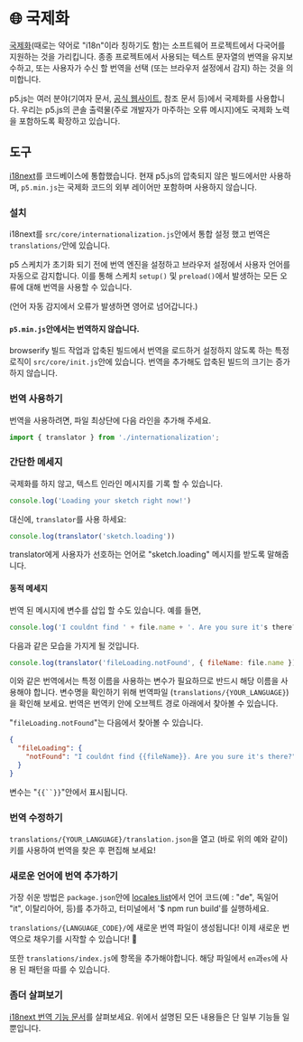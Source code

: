 # 🌐 국제화

[국제화](https://developer.mozilla.org/docs/Glossary/Internationalization_and_localization)(때로는 약어로 "i18n"이라 칭하기도 함)는 소프트웨어 프로젝트에서 다국어를 지원하는 것을 가리킵니다. 종종 프로젝트에서 사용되는 텍스트 문자열의 번역을 유지보수하고, 또는 사용자가 수신 할 번역을 선택 (또는 브라우저 설정에서 감지) 하는 것을 의미합니다.

p5.js는 여러 분야(기여자 문서, [공식 웹사이트](https://p5js.org), 참조 문서 등)에서 국제화를 사용합니다. 우리는 p5.js의 콘솔 출력물(주로 개발자가 마주하는 오류 메시지)에도 국제화 노력을 포함하도록 확장하고 있습니다.

## 도구

[i18next](https://www.i18next.com)를 코드베이스에 통합했습니다. 현재 p5.js의 압축되지 않은 빌드에서만 사용하며, `p5.min.js`는 국제화 코드의 외부 레이어만 포함하며 사용하지 않습니다.

### 설치

i18next를 `src/core/internationalization.js`안에서 통합 설정 했고 번역은`translations/`안에 있습니다.

p5 스케치가 초기화 되기 전에 번역 엔진을 설정하고 브라우저 설정에서 사용자 언어를 자동으로 감지합니다. 이를 통해 스케치 `setup()` 및 `preload()`에서 발생하는 모든 오류에 대해 번역을 사용할 수 있습니다.

(언어 자동 감지에서 오류가 발생하면 영어로 넘어갑니다.)

#### `p5.min.js`안에서는 번역하지 않습니다.

browserify 빌드 작업과 압축된 빌드에서 번역을 로드하거 설정하지 않도록 하는 특정 로직이 `src/core/init.js`안에 있습니다. 번역을 추가해도 압축된 빌드의 크기는 증가하지 않습니다.

### 번역 사용하기

번역을 사용하려면, 파일 최상단에 다음 라인을 추가해 주세요.

```js
import { translator } from './internationalization';
```

### 간단한 메세지

국제화를 하지 않고, 텍스트 인라인 메시지를 기록 할 수 있습니다.

```js
console.log('Loading your sketch right now!')
```

대신에, `translator`를 사용 하세요:

```js
console.log(translator('sketch.loading'))
```

translator에게 사용자가 선호하는 언어로 "sketch.loading" 메시지를 받도록 말해줍니다.

#### 동적 메세지

번역 된 메시지에 변수를 삽입 할 수도 있습니다. 예를 들면,

```js
console.log('I couldnt find ' + file.name + '. Are you sure it's there?')
```

다음과 같은 모습을 가지게 될 것입니다.

```js
console.log(translator('fileLoading.notFound', { fileName: file.name }))
```

이와 같은 번역에서는 특정 이름을 사용하는 변수가 필요하므로 반드시 해당 이름을 사용해야 합니다. 변수명을 확인하기 위해 번역파일 (`translations/{YOUR_LANGUAGE}`)을 확인해 보세요. 번역은 번역키 안에 오브젝트 경로 아래에서 찾아볼 수 있습니다.

"`fileLoading.notFound`"는 다음에서 찾아볼 수 있습니다.

```json
{
  "fileLoading": {
    "notFound": "I couldnt find {{fileName}}. Are you sure it's there?"
  }
}
```

변수는 "`{{``}}`"안에서 표시됩니다.

### 번역 수정하기

`translations/{YOUR_LANGUAGE}/translation.json`을 열고 (바로 위의 예와 같이) 키를 사용하여 번역을 찾은 후 편집해 보세요!

### 새로운 언어에 번역 추가하기

가장 쉬운 방법은 `package.json`안에 [locales list](https://github.com/processing/p5.js/blob/84bc1f92c89786f48e5d6fd1045feb649b932eea/package.json#L111-L114)에서 언어 코드(예 : "de", 독일어 "it", 이탈리아어, 등)를 추가하고, 터미널에서 '$ npm run build'를 실행하세요.

`translations/{LANGUAGE_CODE}/`에 새로운 번역 파일이 생성됩니다! 이제 새로운 번역으로 채우기를 시작할 수 있습니다! 🥖

또한 `translations/index.js`에 항목을 추가해야합니다. 해당 파일에서 `en`과`es`에 사용 된 패턴을 따를 수 있습니다.

### 좀더 살펴보기

[i18next 번역 기능 문서](https://www.i18next.com/translation-function/essentials)를 살펴보세요. 위에서 설명된 모든 내용들은 단 일부 기능들 일 뿐입니다.
